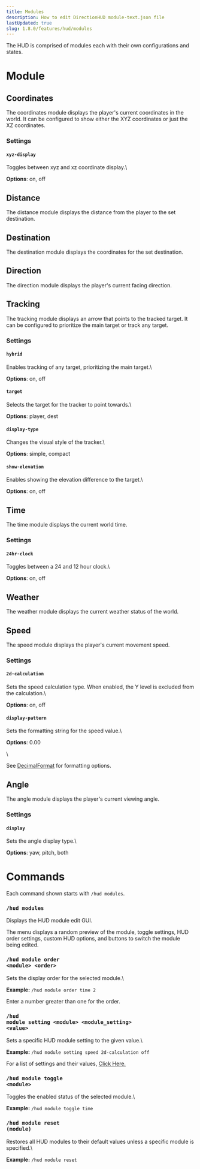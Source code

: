 ```yaml
---
title: Modules
description: How to edit DirectionHUD module-text.json file
lastUpdated: true
slug: 1.8.0/features/hud/modules
---
```


The HUD is comprised of modules each with their own configurations and states.

# Module

## Coordinates

The coordinates module displays the player's current coordinates in the world.
It can be configured to show either the XYZ coordinates or just the XZ coordinates.

### Settings

#### <code>xyz-display</code>

Toggles between xyz and xz coordinate display.\
<p><b>Options</b>: on, off</p>

## Distance

The distance module displays the distance from the player to the set destination.

## Destination

The destination module displays the coordinates for the set destination.

## Direction

The direction module displays the player's current facing direction.

## Tracking

The tracking module displays an arrow that points to the tracked target. It can be configured to prioritize the main target or track any target.

### Settings

#### <code>hybrid</code>

Enables tracking of any target, prioritizing the main target.\
<p><b>Options</b>: on, off</p>

#### <code>target</code>

Selects the target for the tracker to point towards.\
<p><b>Options</b>: player, dest</p>

#### <code>display-type</code>

Changes the visual style of the tracker.\
<p><b>Options</b>: simple, compact</p>

#### <code>show-elevation</code>

Enables showing the elevation difference to the target.\
<p><b>Options</b>: on, off</p>

## Time

The time module displays the current world time.

### Settings

#### <code>24hr-clock</code>

Toggles between a 24 and 12 hour clock.\
<p><b>Options</b>: on, off</p>

## Weather

The weather module displays the current weather status of the world.

## Speed

The speed module displays the player's current movement speed.

### Settings

#### <code>2d-calculation</code>

Sets the speed calculation type. When enabled, the Y level is excluded from the calculation.\
<p><b>Options</b>: on, off</p>

#### <code>display-pattern</code>

Sets the formatting string for the speed value.\
<p><b>Options</b>: 0.00</p>\
<p>See <a href="https://docs.oracle.com/javase/8/docs/api/java/text/DecimalFormat.html">DecimalFormat</a> for formatting options.</p>

## Angle

The angle module displays the player's current viewing angle.

### Settings

#### <code>display</code>

Sets the angle display type.\
<p><b>Options</b>: yaw, pitch, both</p>

# Commands


Each command shown starts with <code>/hud modules</code>.

<Command />

### <code>/hud modules</code>

Displays the HUD module edit GUI.
<p>The menu displays a random preview of the module,
toggle settings, HUD order settings, custom HUD options,
and buttons to switch the module being edited.</p>

### <code>/hud module order \<module> \<order></code>

Sets the display order for the selected module.\
<p><b>Example:</b> <code>/hud module order time 2</code></p>
<p>Enter a number greater than one for the order.</p>

### <code>/hud module setting \<module> \<module\_setting> \<value></code>

Sets a specific HUD module setting to the given value.\
<p><b>Example:</b> <code>/hud module setting speed 2d-calculation off</code></p>
<p>For a list of settings and their values, <a href="#settings" summary="Table of HUD module settings.">Click Here.</a></p>

### <code>/hud module toggle \<module></code>

Toggles the enabled status of the selected module.\
<p><b>Example:</b> <code>/hud module toggle time</code></p>

### <code>/hud module reset (module)</code>

Restores all HUD modules to their default values unless a specific module is specified.\
<p><b>Example:</b> <code>/hud module reset</code></p>
